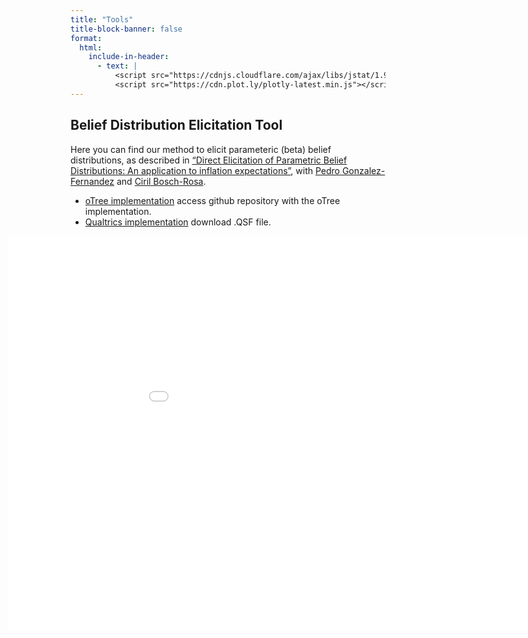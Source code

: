 ```yaml
---
title: "Tools"
title-block-banner: false
format:
  html:
    include-in-header:
      - text: |
          <script src="https://cdnjs.cloudflare.com/ajax/libs/jstat/1.9.4/jstat.min.js"></script>
          <script src="https://cdn.plot.ly/plotly-latest.min.js"></script>
---
```

## Belief Distribution Elicitation Tool

Here you can find our method to elicit parameteric (beta) belief distributions, as described in ["Direct Elicitation of Parametric Belief Distributions: An application to inflation expectations"](https://papers.ssrn.com/sol3/papers.cfm?abstract_id=4943520), with [Pedro Gonzalez-Fernandez](https://www.pgonzalezfernandez.com/){.black-link} and [Ciril Bosch-Rosa](https://www.boschrosa.com/){.black-link}.

- [oTree implementation](https://github.com/TGKMeissner/BetaBeliefs.git){target="_blank"} access github repository with the oTree implementation.
- [Qualtrics implementation](beta.qsf){download="beta.qsf"} download .QSF file.



::: {.html}
<iframe src="beta1.html" style="width: 1100px; height: 700px; border: none; transform: scale(0.9); transform-origin: 0 0;margin-left: -99px;"></iframe>
:::
